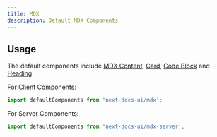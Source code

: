 ```yaml
---
title: MDX
description: Default MDX Components
---
```


## Usage

The default components include [MDX Content](/docs/ui/components/mdx-content), [Card](/docs/ui/components/card), [Code Block](/docs/ui/components/codeblock) and [Heading](/docs/ui/components/heading).

For Client Components:

```ts
import defaultComponents from 'next-docs-ui/mdx';
```

For Server Components:

```ts
import defaultComponents from 'next-docs-ui/mdx-server';
```
